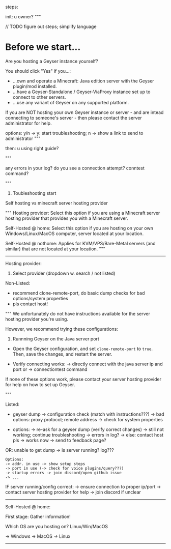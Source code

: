 steps:

init: u owner?
"""

// TODO figure out steps; simplify language

# Before we start...

Are you hosting a Geyser instance yourself?

You should click "Yes" if you...:
- ...own and operate a Minecraft: Java edition server with the Geyser plugin/mod installed.
- ...have a Geyser-Standalone / Geyser-ViaProxy instance set up to connect to other servers.
- ...use any variant of Geyser on any supported platform.

If you are NOT hosting your own Geyser instance or server - and are intead connecting to someone's server -
then please contact the server administrator for help.

options: y/n -> y: start troubleshooting; n -> show a link to send to administrator
"""

then: u using right guide?

"""

any errors in your log? do you see a connection attempt? conntest command?

"""

1. Toubleshooting start 

Self hosting vs minecraft server hosting provider

"""
Hosting provider:
Select this option if you are using a Minecraft server hosting provider that
provides you with a Minecraft server.

Self-Hosted @ home:
Select this option if you are hosting on your own Windows/Linux/MacOS computer,
server located at your location.

Self-Hosted @ nothome:
Applies for KVM/VPS/Bare-Metal servers (and similar) that are not located at your location.
"""

-------------------------------------------------------------------------------

Hosting provider:

1. Select provider (dropdown w. search / not listed)

Non-Listed:
- recommend clone-remote-port, do basic dump checks for bad options/system properties
- pls contact host!

"""
We unfortunately do not have instructions available for the server hosting provider you're using.

However, we recommend trying these configurations:

1. Runnning Geyser on the Java server port

- Open the Geyser configuration, and set `clone-remote-port` to `true`. Then, save the changes, and restart the server.

- Verify connecting works:
    -> directly connect with the java server ip and port
    or
    -> connectiontest command

If none of these options work, please contact your server hosting provider for help on how to set up Geyser.

"""

Listed:
- geyser dump 
    -> configuration check (match with instructions???)
    -> bad options: proxy protocol; remote address
    -> check for system properties

- options:
    -> re-ask for a geyser dump (verify correct changes)
    -> still not working; continue troubleshooting
        -> errors in log?
        -> else: contact host pls
    -> works now -> send to feedback page?

OR: unable to get dump
    -> is server running? log???

    Options:
    -> addr. in use -> show setup steps
    -> port in use (-> check for voice plugins/query???)
    -> startup errors -> join discord/open github issue
    -> ...

IF server running/config correct:
-> ensure connection to proper ip/port
-> contact server hosting provider for help
-> join discord if unclear

-------------------------------------------------------------------------------

Self-Hosted @ home:

First stage: Gather information!

Which OS are you hosting on? Linux/Win/MacOS

-> Windows
-> MacOS
-> Linux


-------------------------------------------------------------------------------